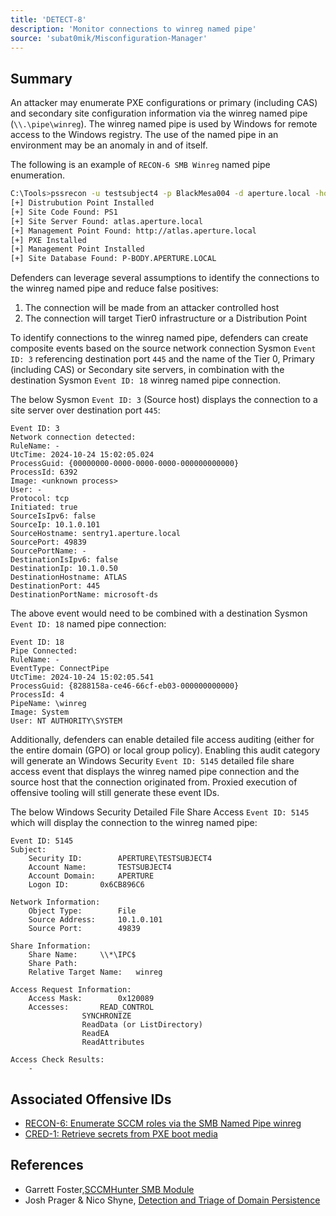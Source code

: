 ```yaml
---
title: 'DETECT-8'
description: 'Monitor connections to winreg named pipe'
source: 'subat0mik/Misconfiguration-Manager'
---
```


## Summary
An attacker may enumerate PXE configurations or primary (including CAS) and secondary site configuration information via the winreg named pipe (`\\.\pipe\winreg`).
The winreg named pipe is used by Windows for remote access to the Windows registry. The use of the named pipe in an environment may be an anomaly in and of itself.

The following is an example of `RECON-6 SMB Winreg` named pipe enumeration.
```bash
C:\Tools>pssrecon -u testsubject4 -p BlackMesa004 -d aperture.local -host atlas.aperture.local
[+] Distrubution Point Installed
[+] Site Code Found: PS1
[+] Site Server Found: atlas.aperture.local
[+] Management Point Found: http://atlas.aperture.local
[+] PXE Installed
[+] Management Point Installed
[+] Site Database Found: P-BODY.APERTURE.LOCAL
```

Defenders can leverage several assumptions to identify the connections to the winreg named pipe and reduce false positives:
1. The connection will be made from an attacker controlled host
2. The connection will target Tier0 infrastructure or a Distribution Point

To identify connections to the winreg named pipe, defenders can create composite events based on the source network connection Sysmon `Event ID: 3` referencing destination port `445` and the name of the Tier 0, Primary (including CAS) or Secondary site servers, in combination with the destination Sysmon `Event ID: 18` winreg named pipe connection.

The below Sysmon `Event ID: 3` (Source host) displays the connection to a site server over destination port `445`:
```
Event ID: 3
Network connection detected:
RuleName: -
UtcTime: 2024-10-24 15:02:05.024
ProcessGuid: {00000000-0000-0000-0000-000000000000}
ProcessId: 6392
Image: <unknown process>
User: -
Protocol: tcp
Initiated: true
SourceIsIpv6: false
SourceIp: 10.1.0.101
SourceHostname: sentry1.aperture.local
SourcePort: 49839
SourcePortName: -
DestinationIsIpv6: false
DestinationIp: 10.1.0.50
DestinationHostname: ATLAS
DestinationPort: 445
DestinationPortName: microsoft-ds
```

The above event would need to be combined with a destination Sysmon `Event ID: 18` named pipe connection:

```
Event ID: 18
Pipe Connected:
RuleName: -
EventType: ConnectPipe
UtcTime: 2024-10-24 15:02:05.541
ProcessGuid: {8288158a-ce46-66cf-eb03-000000000000}
ProcessId: 4
PipeName: \winreg
Image: System
User: NT AUTHORITY\SYSTEM
```

Additionally, defenders can enable detailed file access auditing (either for the entire domain (GPO) or local group policy). Enabling this audit category will generate an Windows Security `Event ID: 5145` detailed file share access event that displays the winreg named pipe connection and the source host that the connection originated from. Proxied execution of offensive tooling will still generate these event IDs.

The below Windows Security Detailed File Share Access `Event ID: 5145` which will display the connection to the winreg named pipe:
```
Event ID: 5145	
Subject:
	Security ID:		APERTURE\TESTSUBJECT4
	Account Name:		TESTSUBJECT4
	Account Domain:		APERTURE
	Logon ID:		0x6CB896C6

Network Information:	
	Object Type:		File
	Source Address:		10.1.0.101
	Source Port:		49839
	
Share Information:
	Share Name:		\\*\IPC$
	Share Path:		
	Relative Target Name:	winreg

Access Request Information:
	Access Mask:		0x120089
	Accesses:		READ_CONTROL
				SYNCHRONIZE
				ReadData (or ListDirectory)
				ReadEA
				ReadAttributes
				
Access Check Results:
	-
```

## Associated Offensive IDs
- [RECON-6: Enumerate SCCM roles via the SMB Named Pipe winreg](../../../attack-techniques/RECON/RECON-6/recon-6_description)
- [CRED-1: Retrieve secrets from PXE boot media](../../../attack-techniques/CRED/CRED-1/cred-1_description)

## References
- Garrett Foster,[SCCMHunter SMB Module](https://github.com/garrettfoster13/sccmhunter/wiki/SMB)
- Josh Prager & Nico Shyne, [Detection and Triage of Domain Persistence](https://github.com/bouj33boy/Domain-Persistence-Detection-Triage-and-Recovery-SO-CON-2024/Detection%20and%20Triage%20of%20Domain%20Persistence-BSidesNYC.pdf)
